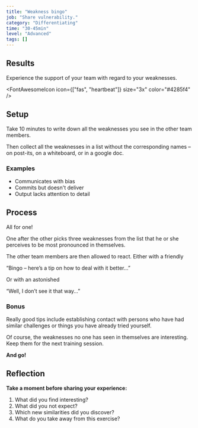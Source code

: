 ```yaml
---
title: "Weakness bingo"
job: "Share vulnerability."
category: "Differentiating"
time: "30-45min"
level: "Advanced"
tags: []
---
```


## Results

Experience the support of your team with regard to your weaknesses.

<FontAwesomeIcon icon={["fas", "heartbeat"]} size="3x" color="#4285f4" />

## Setup

Take 10 minutes to write down all the weaknesses you see in the other team members.

Then collect all the weaknesses in a list without the corresponding names – on post-its, on a whiteboard, or in a google doc.

### Examples

- Communicates with bias
- Commits but doesn't deliver
- Output lacks attention to detail

## Process

All for one!

One after the other picks three weaknesses from the list that he or she perceives to be most pronounced in themselves.

The other team members are then allowed to react.
Either with a friendly

“Bingo – here’s a tip on how to deal with it better…”

Or with an astonished

“Well, I don’t see it that way…”

### Bonus

Really good tips include establishing contact with persons who have had similar challenges or things you have already tried yourself.

Of course, the weaknesses no one has seen in themselves are interesting.
Keep them for the next training session.

**And go!**

## Reflection

**Take a moment before sharing your experience:**

1. What did you find interesting?
2. What did you not expect?
3. Which new similarities did you discover?
4. What do you take away from this exercise?
